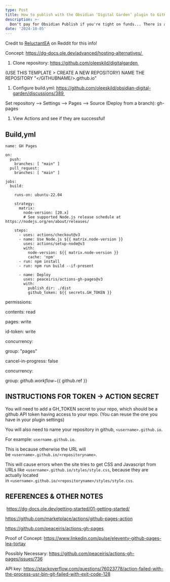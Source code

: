 ```yaml
---
type: Post
title: How to publish with the Obsidian ‘Digital Garden’ plugin to GitHub Pages
description: >-
  Don't pay for Obsidian Publish if you're tight on funds... There is a zero cost solution to publish your Obsidian notes on the web!
date: '2024-10-05'
---
```


Credit to [ReluctantEA](https://www.reddit.com/user/ReluctantEA/) on Reddit for this info!

Concept: https://dg-docs.ole.dev/advanced/hosting-alternatives/ 

1. Clone repository: https://github.com/oleeskild/digitalgarden 

(USE THIS TEMPLATE > CREATE A NEW REPOSITORY) NAME THE REPOSITORY "</GITHUBNAME/>.github.io"

1. Configure build.yml: https://github.com/oleeskild/obsidian-digital-garden/discussions/389 

Set repository --> Settings --> Pages --> Source (Deploy from a branch): gh-pages

1. View Actions and see if they are successful!

## Build,yml

```
name: GH Pages

on:
  push:
    branches: [ "main" ]
  pull_request:
    branches: [ "main" ]

jobs:
  build:

    runs-on: ubuntu-22.04

    strategy:
      matrix:
        node-version: [20.x]
        # See supported Node.js release schedule at https://nodejs.org/en/about/releases/

    steps:
      - uses: actions/checkout@v3
      - name: Use Node.js ${{ matrix.node-version }}
        uses: actions/setup-node@v3
        with:
          node-version: ${{ matrix.node-version }}
          cache: 'npm'
      - run: npm install
      - run: npm run build --if-present

      - name: Deploy
        uses: peaceiris/actions-gh-pages@v3
        with:
          publish_dir: ./dist
          github_token: ${{ secrets.GH_TOKEN }}
```

permissions:

contents: read

pages: write

id-token: write

concurrency:

group: "pages"

cancel-in-progress: false

concurrency:

group: ${{ github.workflow }}-${{ github.ref }}

## INSTRUCTIONS FOR TOKEN -> ACTION SECRET

You will need to add a GH_TOKEN secret to your repo, which should be a github API token having access to your repo. (You can reuse the one you have in your plugin settings)

You will also need to name your repository in github, `<username>.github.io`. 

For example: `username.github.io`. 

This is because otherwise the URL will be `<username>.github.io/<repositoryname>`. 

This will cause errors when the site tries to get CSS and Javascript from URLs like `<username>.github.io/styles/style.css`, because they are actually located in `<username>.github.io/<repositoryname>/styles/style.css`.

## REFERENCES & OTHER NOTES

 https://dg-docs.ole.dev/getting-started/01-getting-started/

https://github.com/marketplace/actions/github-pages-action

https://github.com/peaceiris/actions-gh-pages

Proof of Concept: https://www.linkedin.com/pulse/eleventy-github-pages-lea-tortay

Possibly Necessary: https://github.com/peaceiris/actions-gh-pages/issues/736

API key: https://stackoverflow.com/questions/76023778/action-failed-with-the-process-usr-bin-git-failed-with-exit-code-128